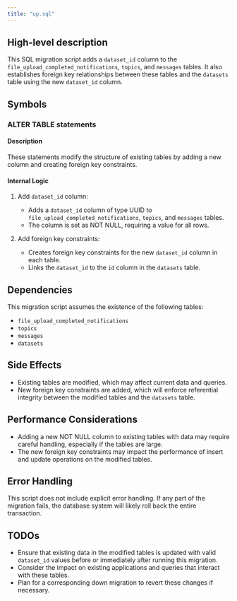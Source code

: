 ```yaml
---
title: "up.sql"
---
```


## High-level description
This SQL migration script adds a `dataset_id` column to the `file_upload_completed_notifications`, `topics`, and `messages` tables. It also establishes foreign key relationships between these tables and the `datasets` table using the new `dataset_id` column.

## Symbols

### ALTER TABLE statements
#### Description
These statements modify the structure of existing tables by adding a new column and creating foreign key constraints.

#### Internal Logic
1. Add `dataset_id` column:
   - Adds a `dataset_id` column of type UUID to `file_upload_completed_notifications`, `topics`, and `messages` tables.
   - The column is set as NOT NULL, requiring a value for all rows.

2. Add foreign key constraints:
   - Creates foreign key constraints for the new `dataset_id` column in each table.
   - Links the `dataset_id` to the `id` column in the `datasets` table.

## Dependencies
This migration script assumes the existence of the following tables:
- `file_upload_completed_notifications`
- `topics`
- `messages`
- `datasets`

## Side Effects
- Existing tables are modified, which may affect current data and queries.
- New foreign key constraints are added, which will enforce referential integrity between the modified tables and the `datasets` table.

## Performance Considerations
- Adding a new NOT NULL column to existing tables with data may require careful handling, especially if the tables are large.
- The new foreign key constraints may impact the performance of insert and update operations on the modified tables.

## Error Handling
This script does not include explicit error handling. If any part of the migration fails, the database system will likely roll back the entire transaction.

## TODOs
- Ensure that existing data in the modified tables is updated with valid `dataset_id` values before or immediately after running this migration.
- Consider the impact on existing applications and queries that interact with these tables.
- Plan for a corresponding down migration to revert these changes if necessary.